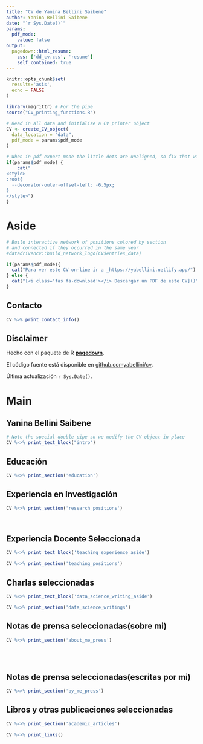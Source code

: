 ```yaml
---
title: "CV de Yanina Bellini Saibene"
author: Yanina Bellini Saibene
date: "`r Sys.Date()`"
params:
  pdf_mode:
    value: false
output:
  pagedown::html_resume:
    css: ['dd_cv.css', 'resume']
    self_contained: true
---
```


```r
knitr::opts_chunk$set(
  results='asis', 
  echo = FALSE
)

library(magrittr) # For the pipe
source("CV_printing_functions.R")

# Read in all data and initialize a CV printer object
CV <- create_CV_object(
  data_location = "data",  
  pdf_mode = params$pdf_mode
)

```


```r
# When in pdf export mode the little dots are unaligned, so fix that with some conditional CSS.
if(params$pdf_mode) {
    cat("
<style>
:root{
  --decorator-outer-offset-left: -6.5px;
}
</style>")
}
```


Aside
================================================================================

```r
# Build interactive network of positions colored by section
# and connected if they occurred in the same year
#datadrivencv::build_network_logo(CV$entries_data)
```


```r
if(params$pdf_mode){
  cat("Para ver este CV on-line ir a _https://yabellini.netlify.app/")
} else {
  cat("[<i class='fas fa-download'></i> Descargar un PDF de este CV]()")
}
```

Contacto {#contact}
--------------------------------------------------------------------------------

```r
CV %>% print_contact_info()
```



Disclaimer {#disclaimer}
--------------------------------------------------------------------------------

Hecho con el paquete de R [**pagedown**](https://github.com/rstudio/pagedown). 

El código fuente está disponible en [github.comyabellini/cv](https://github.com/yabellini/CV).

Última actualización `r Sys.Date()`.



Main
================================================================================

Yanina Bellini Saibene {#title}
--------------------------------------------------------------------------------

```r
# Note the special double pipe so we modify the CV object in place
CV %<>% print_text_block("intro") 
```



Educación {data-icon=graduation-cap data-concise=true}
--------------------------------------------------------------------------------

```r
CV %<>% print_section('education')
```



Experiencia en Investigación {data-icon=laptop}
--------------------------------------------------------------------------------

```r
CV %<>% print_section('research_positions')
```



<!-- These breaks just force a new page so section doesnt get cut off -->
<br>



Experiencia Docente Seleccionada {data-icon=chalkboard-teacher}
--------------------------------------------------------------------------------

::: aside
```r
CV %<>% print_text_block('teaching_experience_aside')
```
:::

```r
CV %<>% print_section('teaching_positions')
```



Charlas seleccionadas {data-icon=chart-line}
--------------------------------------------------------------------------------

::: aside
```r
CV %<>% print_text_block('data_science_writing_aside')
```
:::

```r
CV %<>% print_section('data_science_writings')
```



Notas de prensa seleccionadas(sobre mi)  {data-icon=newspaper}
--------------------------------------------------------------------------------

```r
CV %<>% print_section('about_me_press')
```


<br>
<br>


Notas de prensa seleccionadas(escritas por mi)  {data-icon=newspaper}
--------------------------------------------------------------------------------

```r
CV %<>% print_section('by_me_press')
```



Libros y otras publicaciones seleccionadas {data-icon=book}
--------------------------------------------------------------------------------

```r
CV %<>% print_section('academic_articles')
```



```r
CV %<>% print_links()
```
